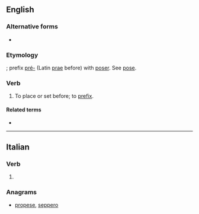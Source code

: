 {{also|préposé|prépose}}
==English==

===Alternative forms===
* {{l|en|præpose}} {{qualifier|archaic|rare}}

===Etymology===
{{bor|en|fr|préposer}}; prefix [[pré-]] (Latin [[prae]] before) with [[poser]]. See [[pose]].

===Verb===
{{en-verb|prepos}}

# {{lb|en|transitive}} To place or set before; to [[prefix]].
#: {{rfquotek|Fuller}}

====Related terms====
* {{l|en|preposition}}

----

==Italian==

===Verb===
{{head|it|verb form}}

# {{inflection of|preporre||3|s|phis|lang=it}}

===Anagrams===
* [[propese#Italian|propese]], [[seppero#Italian|seppero]]